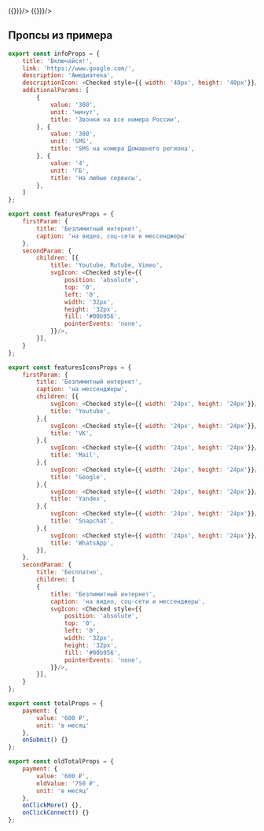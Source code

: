 

<Playground>
    <ProductCardWrapper theme="default" hint={{ title: 'Рекоммендуем', color: 'green'}}>
        <ProductCardInfo {...infoProps} />
        <ProductCardTotal {...totalProps} />
    </ProductCardWrapper>
    <ProductCardWrapper theme="default" hint={{ title: 'Желаемый', color: 'orange'}}>
        <ProductCardInfo {...infoProps} />
        <ProductCardTotal {...totalProps} />
    </ProductCardWrapper>
    <ProductCardWrapper theme="default" hint={{ title: 'Текущий', color: 'black'}}>
        <ProductCardInfo {...infoProps} />
        <ProductCardFeatures {...featuresProps}/>
        <ProductCardTotal {...oldTotalProps} />
    </ProductCardWrapper>
    <ProductCardWrapper theme="default">
        <ProductCardInfo {...infoProps} />
        <ProductCardFeatures {...featuresIconsProps}/>
        <ProductCardTotal {...totalProps} handleSubmit={() => ({})}/>
    </ProductCardWrapper>
    <ProductCardWrapper theme="default" hint={{ title: 'Текущий', color: 'black'}}>
        <ProductCardInfo {...infoProps} />
        <ProductCardFeatures {...featuresProps}/>
        <ProductCardTotal {...oldTotalProps} handleSubmit={() => ({})}/>
    </ProductCardWrapper>
</Playground>

## Пропсы из примера

``` javascript
export const infoProps = {
    title: 'Включайся!',
    link: 'https://www.google.com/',
    description: 'Амедиатека',
    descriptionIcon: <Checked style={{ width: '40px', height: '40px'}}/>,
    additionalParams: [
        {
            value: '300',
            unit: 'минут',
            title: 'Звонки на все номера России',
        }, {
            value: '300',
            unit: 'SMS',
            title: 'SMS на номера Домашнего региона',
        }, {
            value: '4',
            unit: 'ГБ',
            title: 'На любые сервисы',
        },
    ]
};

export const featuresProps = {
    firstParam: {
        title: 'Безлимитный интернет',
        caption: 'на видео, соц-сети и мессенджеры'
    },
    secondParam: {
        children: [{
            title: 'Youtube, Rutube, Vimeo',
            svgIcon: <Checked style={{
                position: 'absolute',
                top: '0',
                left: '0',
                width: '32px',
                height: '32px',
                fill: '#00b956',
                pointerEvents: 'none',
            }}/>,
        }],
    }
};

export const featuresIconsProps = {
    firstParam: {
        title: 'Безлимитный интернет',
        caption: 'на мессенджеры',
        children: [{
            svgIcon: <Checked style={{ width: '24px', height: '24px'}}/>,
            title: 'Youtube',
        },{
            svgIcon: <Checked style={{ width: '24px', height: '24px'}}/>,
            title: 'VK',
        },{
            svgIcon: <Checked style={{ width: '24px', height: '24px'}}/>,
            title: 'Mail',
        },{
            svgIcon: <Checked style={{ width: '24px', height: '24px'}}/>,
            title: 'Google',
        },{
            svgIcon: <Checked style={{ width: '24px', height: '24px'}}/>,
            title: 'Yandex',
        },{
            svgIcon: <Checked style={{ width: '24px', height: '24px'}}/>,
            title: 'Snapchat',
        },{
            svgIcon: <Checked style={{ width: '24px', height: '24px'}}/>,
            title: 'WhatsApp',
        }],
    },
    secondParam: {
        title: 'Бесплатно',
        children: [
        {
            title: 'Безлимитный интернет',
            caption: 'на видео, соц-сети и мессенджеры',
            svgIcon: <Checked style={{
                position: 'absolute',
                top: '0',
                left: '0',
                width: '32px',
                height: '32px',
                fill: '#00b956',
                pointerEvents: 'none',
            }}/>,
        }],
    }
};

export const totalProps = {
    payment: {
        value: '600 ₽',
        unit: 'в месяц'
    },
    onSubmit() {}
};

export const oldTotalProps = {
    payment: {
        value: '600 ₽',
        oldValue: '750 ₽',
        unit: 'в месяц'
    },
    onClickMore() {},
    onClickConnect() {}
};
```

